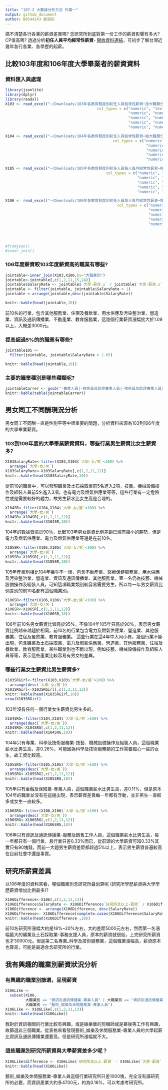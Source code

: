 ```yaml
---
title: "107-2 大數據分析方法 作業一"
output: github_document
author: B0544243 鄒涵如
---
```


搞不清楚各行各業的薪資差異嗎? 念研究所到底對第一份工作的薪資影響有多大? CP值高嗎? 透過分析**初任人員平均經常性薪資**- [開放資料連結](https://data.gov.tw/dataset/6647)，可初步了解台灣近幾年各行各業、各學歷的起薪。

## 比較103年度和106年度大學畢業者的薪資資料

### 資料匯入與處理
```r
library(jsonlite)
library(dplyr)
library(readxl)
X103 <- read_excel("~/Downloads/103年各教育程度別初任人員經常性薪資─按大職類分.xlsx", 
                                         col_types = c("numeric", "text", "numeric", 
                                                       "numeric", "numeric", "numeric", 
                                                       "numeric", "numeric", "numeric", 
                                                       "numeric", "numeric", "numeric", 
                                                       "numeric", "numeric"))

X104 <- read_excel("~/Downloads/104年各教育程度別初任人員經常性薪資─按大職類分.xlsx", 
                                                col_types = c("numeric", "text", "numeric", 
                                                               "numeric", "numeric", "numeric", 
                                                               "numeric", "numeric", "numeric", 
                                                               "numeric", "numeric", "numeric", 
                                                               "numeric", "numeric"))

X105 <- read_excel("~/Downloads/105年各教育程度別初任人員每人每月經常性薪資─按大職類分.xlsx", 
                                             col_types = c("numeric", "text", "numeric", 
                                                           "numeric", "numeric", "numeric", 
                                                           "numeric", "numeric", "numeric", 
                                                           "numeric", "numeric", "numeric", 
                                                           "numeric", "numeric"))

X106 <- read_excel("~/Downloads/106年各教育程度別初任人員每人每月經常性薪資─按大職類分.xlsx", 
                                                  col_types = c("numeric", "text", "numeric", 
                                                                "numeric", "numeric", "numeric", 
                                                                "numeric", "numeric", "numeric", 
                                                                "numeric", "numeric", "numeric", 
                                                                "numeric", "numeric"))




#fromjson()
#inner_join()
```


### 106年度薪資較103年度薪資高的職業有哪些? 
```r
jointable<-inner_join(X103,X106,by="大職業別")
jointable<-jointable[,c(1,2,11,15,24)]
jointable$SalaryRate <- jointable$`大學-薪資.y` / jointable$`大學-薪資.x`
jointable <- filter(jointable, jointable$SalaryRate > 1)
jointable <-arrange(jointable,desc(jointable$SalaryRate))

knitr::kable(head(jointable,10))
```

前10名的行業，包含其他服務業、住宿及餐飲業、用水供應及污染整治業、營造業、資訊及通訊傳播業、不動產業、教育服務業，這幾個行業薪資漲幅接大於1.09以上，大概差3000元。


### 提高超過5%的的職業有哪些? 
```r

jointable105 <-
  filter(jointable, jointable$SalaryRate > 1.05)

knitr::kable(head(jointable,10))
```

### 主要的職業種別是哪些種類呢?
```r
jointableCarrer <- gsub("-專業人員|-技術員及助理專業人員|-技術員及助理專業人員|-服務及銷售工作人員|-技藝、機械設備操作及組裝人員|-事務支援人員","",jointable105$大職業別)
knitr::kable(table(jointableCarrer))
```

## 男女同工不同酬現況分析

男女同工不同酬一直是性別平等中很重要的問題，分析資料來源為103到106年度的大學畢業薪資。

### 103到106年度的大學畢業薪資資料，哪些行業男生薪資比女生薪資多?
```r

X103SalaryRate<-filter(X103,X103$`大學-女/男`<100) %>%
  arrange(`大學-女/男`)
X103SalaryRate<-X103SalaryRate[,c(1,2,11,12)]
knitr::kable(head(X103SalaryRate,10))
```

從前10的職業中，可以發現礦業及土石採取業前5名進入2項，技藝、機械設備操作及組裝人員前5名進入3項，也有電力及燃氣供應業等等，這些行業有一定危險性或是需要較好的體力，故男生薪水比女生高是合理的。

```r
X104SR<-filter(X104,X104$`大學-女/男`<100) %>%
  arrange(`大學-女/男`)
X104SR<-X104SR[,c(1,2,11,12)]
knitr::kable(head(X104SR,10))
```

104年的數據皆高於90％，比起103年男女薪資比例差距已經有縮小的趨勢，但是電力及燃氣供應業、電力及燃氣供應業等還是在前10名。

```r
X105SR<-filter(X105,X105$`大學-女/男`<100) %>%
  arrange(`大學-女/男`)
X105SR<-X105SR[,c(1,2,11,12)]
knitr::kable(head(X105SR,10))
```

105年產業別相比104年幾乎不一樣，包含不動產業、醫療保健服務業、用水供應及污染整治業、營造業、資訊及通訊傳播業、其他服務業。第一名仍為技藝、機械設備操作及組裝人員，可知這項職業類別較容易需要男生，所以每一年男女薪資比例差別的前10名都有這個職業別。



```r
X106SR<-filter(X106,X106$`大學-女/男`<100) %>%
  arrange(`大學-女/男`)
X106SR<-X106SR[,c(1,2,11,12)]
knitr::kable(head(X106SR,10))
```

106年前10名男女薪資比皆高於95%，不像104年105年只高於90%，表示男女薪資比例越來越趨於相同。前10名的行業包含電力及燃氣供應業、營造業、其他服務業、住宿及餐飲業、教育服務業。
這些行業在這4年中大同小異，幾個行業不斷出現，包含礦業及土石採取業、電力及燃氣供應業、營造業、其他服務業、住宿及餐飲業、教育服務業，某些職業別也不斷出現，例如技藝、機械設備操作及組裝人員等等，表示這些產業比較容易有男女的差異。

### 哪些行業女生薪資比男生薪資多? 
```r

X103SRGirl<-filter(X103,X103$`大學-女/男`>100) %>%
  arrange(desc(`大學-女/男`))
X103SRGirl<-X103SRGirl[,c(1,2,11,12)]
knitr::kable(head(X103SRGirl,10))
nrow(X103SRGirl)
```

103年沒有任何一個行業女生薪資比男生多的。

```r
X104SRG<-filter(X104,X104$`大學-女/男`>100) %>%
  arrange(desc(`大學-女/男`))
X104SRG<-X104SRG[,c(1,2,11,12)]
knitr::kable(head(X104SRG,10))
```

104年只有專業、科學及技術服務業-技藝、機械設備操作及組裝人員，這個職業薪水比男生高，差0.26%，可能因為科學及技術服務類的工作需要細心一些的女生，故工資比較高。

```r
X105SRG<-filter(X105,X105$`大學-女/男`>100) %>%
  arrange(desc(`大學-女/男`))
X105SRG<-X105SRG[,c(1,2,11,12)]
knitr::kable(head(X105SRG,10))
```

105年只有金融及保險業-專業人員，這個職業薪水比男生高，差0.11%，但是原本104年的職業並沒有在這邊出現，表示薪資差異每一年都有浮動，並非男生一直較多或女生一直較多。

```r
X106SRG<-filter(X106,X106$`大學-女/男`>100) %>%
  arrange(desc(`大學-女/男`))
X106SRG<-X106SRG[,c(1,2,11,12)]
knitr::kable(head(X106SRG,10))

```

106年只有資訊及通訊傳播業-服務及銷售工作人員，這個職業薪水比男生高，每一年都只有一個行業，且行業只差0.33%而已，從前頭的大學薪資可知0.33%其實只有90塊錢，而前一大題男生薪資差距都超過5%以上，表示男生薪資普遍較高在目前社會中還是事實。

## 研究所薪資差異

以106年度的資料來看，哪個職業別念研究所最划算呢 (研究所學歷薪資與大學學歷薪資增加比例最多)?
 
```r
X106Difference<-X106[,c(1,2,11,13)]
X106Difference$SalaryRate <- X106Difference$`研究所及以上-薪資` / X106Difference$`大學-薪資`
X106Difference <- arrange(X106Difference, desc(SalaryRate))
X106Difference<- X106Difference[complete.cases(X106Difference$SalaryRate), ]
knitr::kable(head(X106Difference ,10))
```

前10名研究所漲幅大約是18%~20%左右，大約差距5000元左右，然而第一名漲幅最大的礦業及土石採取業-事務支援人員，原本的薪資就很低，上完研究所薪資也才30000元。但是第二名專業_科學及技術服務業，這個職業漲幅高，薪資原本也算高，可能是最適合念研究所的行業。


## 我有興趣的職業別薪資狀況分析

### 有興趣的職業別篩選，呈現薪資
```r

X106Like <-
  subset(X106,
         大職業別 == "資訊及通訊傳播業-專業人員" | 大職業別 == "資訊及通訊傳播業" |
         大職業別 == "藝術_娛樂及休閒服務業-專業人員")
X106Like <- X106Like[,c(1,2,11,13)]
knitr::kable(head(X106Like))
```

我對於資訊相關的行業比較有興趣，或是娛樂業的剪輯師或是幕後等工作有興趣，故篩選此三個職業。從表格來看發現藝術_娛樂及休閒服務業-專業人員的大學起薪比資訊及通訊傳播業還要高，但是研究所漲幅就不大。

### 這些職業別研究所薪資與大學薪資差多少呢？
```r

X106Like$difference <- X106Like$`研究所及以上-薪資` - X106Like$`大學-薪資`
knitr::kable(head(X106Like))
```

藝術_娛樂及休閒服務業-專業人員這個行業研究所只差1000塊，完全沒有讀研究所的必要，而資訊產業大約多4700元，約為0.16%，可以考慮考研究所。

